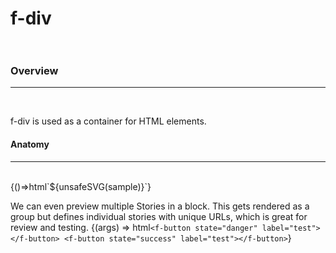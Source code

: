 
<Meta title="Introduction/Sample" />

# f-div <br/> <br/>

### Overview
<hr/><br/>

f-div is used as a container for HTML elements.
#### Anatomy
<hr/><br/>

<Story name="anatomy">
	{()=>html`${unsafeSVG(sample)}`}
</Story>

<Changelog/>

We can even preview multiple Stories in a block. This
gets rendered as a group but defines individual stories
with unique URLs, which is great for review and testing.
<Canvas> 
<Story
  name="state">
  {(args) => html`<f-button state="danger" label="test"></f-button>
  <f-button state="success" label="test"></f-button>`}
</Story>
</Canvas>


<!--ArgsTable of={'f-div'} /-->




